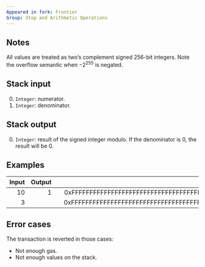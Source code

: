 ```yaml
---
Appeared in fork: Frontier
Group: Stop and Arithmetic Operations
---
```


## Notes

All values are treated as two’s complement signed 256-bit integers. Note the overflow semantic when −2<sup>255</sup> is negated.

## Stack input

0. `Integer`: numerator.
1. `Integer`: denominator.

## Stack output

0. `Integer`: result of the signed integer modulo. If the denominator is 0, the result will be 0.

## Examples

| Input | Output | | Input | Output |
|------:|-------:|-|------:|-------:|
| 10 | 1 | | 0xFFFFFFFFFFFFFFFFFFFFFFFFFFFFFFFFFFFFFFFFFFFFFFFFFFFFFFFFFFFFFFF8 | 0xFFFFFFFFFFFFFFFFFFFFFFFFFFFFFFFFFFFFFFFFFFFFFFFFFFFFFFFFFFFFFFFE |
| 3 | | | 0xFFFFFFFFFFFFFFFFFFFFFFFFFFFFFFFFFFFFFFFFFFFFFFFFFFFFFFFFFFFFFFFD | |

## Error cases

The transaction is reverted in those cases:
- Not enough gas.
- Not enough values on the stack.

